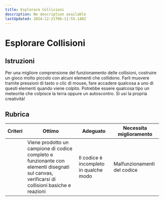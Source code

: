 ```yaml
---
title: Esplorare Collisioni
description: No description available
lastUpdated: 2024-12-21T06:11:55.140Z
---
```


# Esplorare Collisioni

## Istruzioni

Per una migliore comprensione del funzionamento delle collisioni, costruire un gioco molto piccolo con alcuni elementi che collidono. Farli muovere tramite pressioni di tasto o clic di mouse, fare accadere qualcosa a uno di questi elementi quando viene colpito. Potrebbe essere qualcosa tipo un meteorite che colpisce la terra oppure un autoscontro. Si usi la propria creatività!

## Rubrica

| Criteri | Ottimo | Adeguato | Necessita miglioramento |
| -------- | ------------------------------------------------------------------ | ------------------------------------- | -------------------------------------------------------------- |
|          | Viene prodotto un campione di codice completo e funzionante con elementi disegnati sul canvas, verificarsi di collisioni basiche e reazioni| Il codice è incompleto in qualche modo | Malfunzionamenti del codice  |
